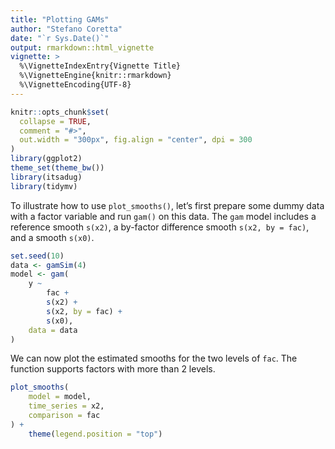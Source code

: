 ```yaml
---
title: "Plotting GAMs"
author: "Stefano Coretta"
date: "`r Sys.Date()`"
output: rmarkdown::html_vignette
vignette: >
  %\VignetteIndexEntry{Vignette Title}
  %\VignetteEngine{knitr::rmarkdown}
  %\VignetteEncoding{UTF-8}
---
```


```r
knitr::opts_chunk$set(
  collapse = TRUE,
  comment = "#>",
  out.width = "300px", fig.align = "center", dpi = 300
)
library(ggplot2)
theme_set(theme_bw())
library(itsadug)
library(tidymv)
```

To illustrate how to use `plot_smooths()`, let's first prepare some dummy data with a factor variable and run `gam()` on this data. The `gam` model includes a reference smooth `s(x2)`, a by-factor difference smooth `s(x2, by = fac)`, and a smooth `s(x0)`.

```r
set.seed(10)
data <- gamSim(4)
model <- gam(
    y ~
        fac +
        s(x2) +
        s(x2, by = fac) +
        s(x0),
    data = data
)
```

We can now plot the estimated smooths for the two levels of `fac`.
The function supports factors with more than 2 levels.

```r
plot_smooths(
    model = model,
    time_series = x2,
    comparison = fac
) +
    theme(legend.position = "top")
```
